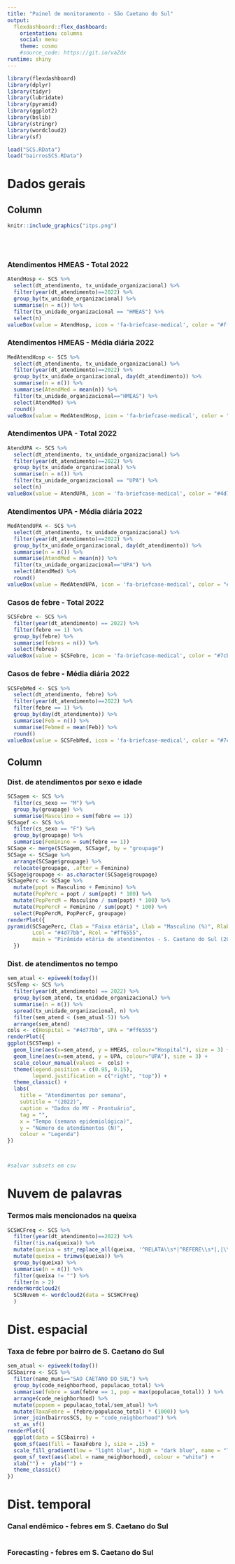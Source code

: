 ```yaml
---
title: "Painel de monitoramento - São Caetano do Sul"
output: 
  flexdashboard::flex_dashboard:
    orientation: columns
    social: menu
    theme: cosmo
    #source_code: https://git.io/vaZdx
runtime: shiny
---
```


```r
library(flexdashboard)
library(dplyr)
library(tidyr)
library(lubridate)
library(pyramid)
library(ggplot2)
library(bslib)
library(stringr)
library(wordcloud2)
library(sf)
```
```r
load("SCS.RData")
load("bairrosSCS.RData")

```
Dados gerais
=======================================================================

Column {data-width=250}
-----------------------------------------------------------------------

```r
knitr::include_graphics("itps.png")
```
<br><br>

### Atendimentos HMEAS - Total 2022
```r
AtendHosp <- SCS %>%
  select(dt_atendimento, tx_unidade_organizacional) %>% 
  filter(year(dt_atendimento)==2022) %>%
  group_by(tx_unidade_organizacional) %>%
  summarise(n = n()) %>%
  filter(tx_unidade_organizacional == "HMEAS") %>%
  select(n)
valueBox(value = AtendHosp, icon = 'fa-briefcase-medical', color = "#ff6555")
```

### Atendimentos HMEAS - Média diária 2022
```r
MedAtendHosp <- SCS %>%
  select(dt_atendimento, tx_unidade_organizacional) %>% 
  filter(year(dt_atendimento)==2022) %>%
  group_by(tx_unidade_organizacional, day(dt_atendimento)) %>%
  summarise(n = n()) %>%
  summarise(AtendMed = mean(n)) %>%
  filter(tx_unidade_organizacional=="HMEAS") %>%
  select(AtendMed) %>%
  round()
valueBox(value = MedAtendHosp, icon = 'fa-briefcase-medical', color = "#ff6555")
```

### Atendimentos UPA - Total 2022
```r
AtendUPA <- SCS %>%
  select(dt_atendimento, tx_unidade_organizacional) %>% 
  filter(year(dt_atendimento)==2022) %>%
  group_by(tx_unidade_organizacional) %>%
  summarise(n = n()) %>%
  filter(tx_unidade_organizacional == "UPA") %>%
  select(n)
valueBox(value = AtendUPA, icon = 'fa-briefcase-medical', color = "#4d77bb")
```

### Atendimentos UPA - Média diária 2022
```r
MedAtendUPA <- SCS %>%
  select(dt_atendimento, tx_unidade_organizacional) %>% 
  filter(year(dt_atendimento)==2022) %>%
  group_by(tx_unidade_organizacional, day(dt_atendimento)) %>%
  summarise(n = n()) %>%
  summarise(AtendMed = mean(n)) %>%
  filter(tx_unidade_organizacional=="UPA") %>%
  select(AtendMed) %>%
  round()
valueBox(value = MedAtendUPA, icon = 'fa-briefcase-medical', color = "#4d77bb")
```

### Casos de febre - Total 2022
```r
SCSFebre <- SCS %>% 
  filter(year(dt_atendimento) == 2022) %>% 
  filter(febre == 1) %>% 
  group_by(febre) %>% 
  summarise(febres = n()) %>% 
  select(febres)
valueBox(value = SCSFebre, icon = 'fa-briefcase-medical', color = "#7cb343")
```

### Casos de febre - Média diária 2022
```r
SCSFebMed <- SCS %>%
  select(dt_atendimento, febre) %>% 
  filter(year(dt_atendimento)==2022) %>%
  filter(febre == 1) %>% 
  group_by(day(dt_atendimento)) %>%
  summarise(Feb = n()) %>%
  summarise(Febmed = mean(Feb)) %>%
  round()
valueBox(value = SCSFebMed, icon = 'fa-briefcase-medical', color = "#7cb343")
```

Column
-----------------------------------------------------------------------

### Dist. de atendimentos por sexo e idade

```r
SCSagem <- SCS %>% 
  filter(cs_sexo == "M") %>% 
  group_by(groupage) %>% 
  summarise(Masculino = sum(febre == 1))
SCSagef <- SCS %>% 
  filter(cs_sexo == "F") %>% 
  group_by(groupage) %>% 
  summarise(Feminino = sum(febre == 1))
SCSage <- merge(SCSagem, SCSagef, by = "groupage")
SCSage <- SCSage %>% 
  arrange(SCSage$groupage) %>% 
  relocate(groupage, .after = Feminino)
SCSage$groupage <- as.character(SCSage$groupage)
SCSagePerc <- SCSage %>% 
  mutate(popt = Masculino + Feminino) %>% 
  mutate(PopPerc = popt / sum(popt) * 100) %>% 
  mutate(PopPercM = Masculino / sum(popt) * 100) %>%
  mutate(PopPercF = Feminino / sum(popt) * 100) %>% 
  select(PopPercM, PopPercF, groupage)
renderPlot({
pyramid(SCSagePerc, Clab = "Faixa etária", Llab = "Masculino (%)", Rlab = "Feminino (%)", 
        Lcol = "#4d77bb", Rcol = "#ff6555",
        main = "Pirâmide etária de atendimentos - S. Caetano do Sul (2022)") 
  })

```

### Dist. de atendimentos no tempo

```r
sem_atual <- epiweek(today())
SCSTemp <- SCS %>% 
  filter(year(dt_atendimento) == 2022) %>% 
  group_by(sem_atend, tx_unidade_organizacional) %>% 
  summarise(n = n()) %>%
  spread(tx_unidade_organizacional, n) %>% 
  filter(sem_atend < (sem_atual-5)) %>% 
  arrange(sem_atend)
cols <- c(Hospital = "#4d77bb", UPA = "#ff6555")
renderPlot({
ggplot(SCSTemp) +
  geom_line(aes(x=sem_atend, y = HMEAS, colour="Hospital"), size = 3) +
  geom_line(aes(x=sem_atend, y = UPA, colour="UPA"), size = 3) +
  scale_colour_manual(values =  cols) +
  theme(legend.position = c(0.95, 0.15),
        legend.justification = c("right", "top")) +
  theme_classic() +
  labs(
    title = "Atendimentos por semana",
    subtitle = "(2022)",
    caption = "Dados do MV - Prontuário",
    tag = "",
    x = "Tempo (semana epidemiológica)",
    y = "Número de atendimentos (N)",
    colour = "Legenda")
})



#salvar subsets em csv
```
Nuvem de palavras
=======================================================================

### Termos mais mencionados na queixa

```r
SCSWCFreq <- SCS %>% 
  filter(year(dt_atendimento)==2022) %>% 
  filter(!is.na(queixa)) %>% 
  mutate(queixa = str_replace_all(queixa, '^RELATA\\s*|^REFERE\\s*|,|\\?|\\.|\\:+|\\\"|-|\\*|#', '')) %>% 
  mutate(queixa = trimws(queixa)) %>%
  group_by(queixa) %>%
  summarise(n = n()) %>% 
  filter(queixa != "") %>% 
  filter(n > 2)
renderWordcloud2(
  SCSNuvem <- wordcloud2(data = SCSWCFreq)
  )
```

Dist. espacial
=======================================================================

### Taxa de febre por bairro de S. Caetano do Sul

```r
sem_atual <- epiweek(today())
SCSbairro <- SCS %>%
  filter(name_muni=="SAO CAETANO DO SUL") %>%
  group_by(code_neighborhood, populacao_total) %>%
  summarise(febre = sum(febre == 1, pop = max(populacao_total)) ) %>%
  arrange(code_neighborhood) %>%
  mutate(popsem = populacao_total/sem_atual) %>% 
  mutate(TaxaFebre = (febre/populacao_total) * (1000)) %>% 
  inner_join(bairrosSCS, by = "code_neighborhood") %>% 
  st_as_sf()
renderPlot({
  ggplot(data = SCSbairro) +
  geom_sf(aes(fill = TaxaFebre ), size = .15) +
  scale_fill_gradient(low = "light blue", high = "dark blue", name = "Taxa de febre (por 1.000 hab.)") +
  geom_sf_text(aes(label = name_neighborhood), colour = "white") +
  xlab("") +  ylab("") +
  theme_classic()
})
```
Dist. temporal
=======================================================================

### Canal endêmico - febres em S. Caetano do Sul

```r


```
### Forecasting - febres em S. Caetano do Sul

```r


```